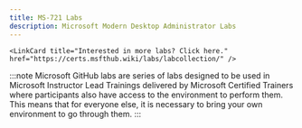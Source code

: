 ```yaml
---
title: MS-721 Labs
description: Microsoft Modern Desktop Administrator Labs
---
```



    <LinkCard title="Interested in more labs? Click here." href="https://certs.msfthub.wiki/labs/labcollection/" /> 

<Tabs>
  <TabItem label="Microsoft GitHub">

:::note 
Microsoft GitHub labs are series of labs designed to be used in Microsoft Instructor Lead Trainings delivered by Microsoft Certified Trainers where participants also have access to the environment to perform them. This means that for everyone else, it is necessary to bring your own environment to go through them. 
:::

  <CardGrid>
    <LinkCard title="Configure the lab environment" href="https://github.com/MicrosoftLearning/MS-721T00-Collaboration-Communications-Systems-Engineer/blob/main/Instructions/Labs/LAB_AK_01_prepare_lab_environment.md" /> 
    <LinkCard title="Configure your environment for Teams Phone" href="https://github.com/MicrosoftLearning/MS-721T00-Collaboration-Communications-Systems-Engineer/blob/main/Instructions/Labs/LAB_AK_02_configure_environment_teams_voice.md" /> 
    <LinkCard title="Expand your Teams Phone Environment to use Direct Routing" href="https://github.com/MicrosoftLearning/MS-721T00-Collaboration-Communications-Systems-Engineer/blob/main/Instructions/Labs/LAB_AK_03_expand_environment_direct_routing.md" /> 
    <LinkCard title="Manage your Teams Phone environment" href="https://github.com/MicrosoftLearning/MS-721T00-Collaboration-Communications-Systems-Engineer/blob/main/Instructions/Labs/LAB_AK_04_manage_teams_voice_environment.md" /> 
  </CardGrid>
  </TabItem>
</Tabs>
